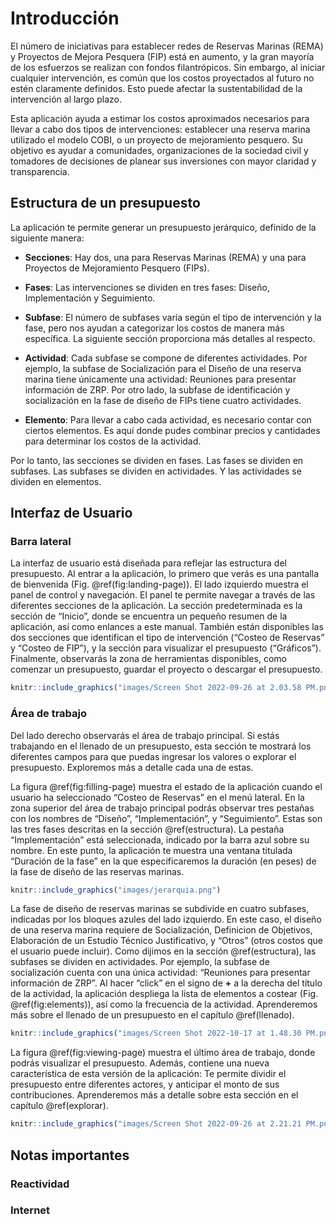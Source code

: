 # Introducción {#intro}

El número de iniciativas para establecer redes de Reservas Marinas (REMA) y Proyectos de Mejora Pesquera (FIP) está en aumento, y la gran mayoría de los esfuerzos se realizan con fondos filantrópicos. Sin embargo, al iniciar cualquier intervención, es común que los costos proyectados al futuro no estén claramente definidos. Esto puede afectar la sustentabilidad de la intervención al largo plazo.

Esta aplicación ayuda a estimar los costos aproximados necesarios para llevar a cabo dos tipos de intervenciones: establecer una reserva marina utilizado el modelo COBI, o un proyecto de mejoramiento pesquero. Su objetivo es ayudar a comunidades, organizaciones de la sociedad civil y tomadores de decisiones de planear sus inversiones con mayor claridad y transparencia.

## Estructura de un presupuesto {#estructura}

La aplicación te permite generar un presupuesto jerárquico, definido de la siguiente manera:

- **Secciones**: Hay dos, una para Reservas Marinas (REMA) y una para Proyectos de Mejoramiento Pesquero (FIPs).

- **Fases**: Las intervenciones se dividen en tres fases: Diseño, Implementación y Seguimiento.

- **Subfase**: El número de subfases varía según el tipo de intervención y la fase, pero nos ayudan a categorizar los costos de manera más específica. La siguiente sección proporciona más detalles al respecto.

- **Actividad**: Cada subfase se compone de diferentes actividades. Por ejemplo, la subfase de Socialización para el Diseño de una reserva marina tiene únicamente una actividad: Reuniones para presentar información de ZRP. Por otro lado, la subfase de identificación y socialización en la fase de diseño de FIPs tiene cuatro actividades.

- **Elemento**: Para llevar a cabo cada actividad, es necesario contar con ciertos elementos. Es aquí donde pudes combinar precios y cantidades para determinar los costos de la actividad.

Por lo tanto, las secciones se dividen en fases. Las fases se dividen en subfases. Las subfases se dividen en actividades. Y las actividades se dividen en elementos.

## Interfaz de Usuario

### Barra lateral

La interfaz de usuario está diseñada para reflejar las estructura del presupuesto. Al entrar a la aplicación, lo primero que verás es una pantalla de bienvenida (Fig. \@ref(fig:landing-page)). El lado izquierdo muestra el panel de control y navegación. El panel te permite navegar a través de las diferentes secciones de la aplicación. La sección predeterminada es la sección de "Inicio", donde se encuentra un pequeño resumen de la aplicación, así como enlances a este manual. También están disponibles las dos secciones que identifican el tipo de intervención ("Costeo de Reservas" y "Costeo de FIP"), y la sección para visualizar el presupuesto ("Gráficos"). Finalmente, observarás la zona de herramientas disponibles, como comenzar un presupuesto, guardar el proyecto o descargar el presupuesto.

```r
knitr::include_graphics("images/Screen Shot 2022-09-26 at 2.03.58 PM.png")
```

### Área de trabajo

Del lado derecho observarás el área de trabajo principal. Si estás trabajando en el llenado de un presupuesto, esta sección te mostrará los diferentes campos para que puedas ingresar los valores o explorar el presupuesto. Exploremos más a detalle cada una de estas.

La figura \@ref(fig:filling-page) muestra el estado de la aplicación cuando el usuario ha seleccionado "Costeo de Reservas" en el menú lateral. En la zona superior del área de trabajo principal podrás observar tres pestañas con los nombres de "Diseño", "Implementación", y "Seguimiento". Estas son las tres fases descritas en la sección \@ref(estructura). La pestaña "Implementación" está seleccionada, indicado por la barra azul sobre su nombre. En este punto, la aplicación te muestra una ventana titulada "Duración de la fase" en la que especificaremos la duración (en peses) de la fase de diseño de las reservas marinas.

```r
knitr::include_graphics("images/jerarquia.png")
```

La fase de diseño de reservas marinas se subdivide en cuatro subfases, indicadas por los bloques azules del lado izquierdo. En este caso, el diseño de una reserva marina requiere de Socialización, Definicion de Objetivos, Elaboración de un Estudio Técnico Justificativo, y "Otros" (otros costos que el usuario puede incluir). Como dijimos en la sección \@ref(estructura), las subfases se dividen en actividades. Por ejemplo, la subfase de socialización cuenta con una única actividad: "Reuniones para presentar información de ZRP". Al hacer "click" en el signo de **+** a la derecha del título de la actividad, la aplicación despliega la lista de elementos a costear (Fig. \@ref(fig:elements)), así como la frecuencia de la actividad. Aprenderemos más sobre el llenado de un presupuesto en el capítulo \@ref(llenado).

```r
knitr::include_graphics("images/Screen Shot 2022-10-17 at 1.48.30 PM.png")
```

La figura \@ref(fig:viewing-page) muestra el último área de trabajo, donde podrás visualizar el presupuesto. Además, contiene una nueva característica de esta versión de la aplicación: Te permite dividir el presupuesto entre diferentes actores, y anticipar el monto de sus contribuciones. Aprenderemos más a detalle sobre esta sección en el capítulo \@ref(explorar).

```r
knitr::include_graphics("images/Screen Shot 2022-09-26 at 2.21.21 PM.png")
```


## Notas importantes

### Reactividad

### Internet
